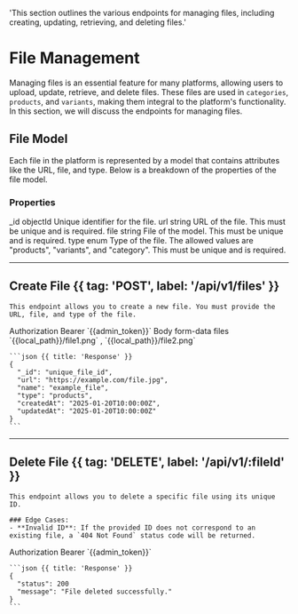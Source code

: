 
  'This section outlines the various endpoints for managing files, including creating, updating, retrieving, and deleting files.'

# File Management

Managing files is an essential feature for many platforms, allowing users to upload, update, retrieve, and delete files. These files are used in `categories`, `products`, and `variants`, making them integral to the platform's functionality. In this section, we will discuss the endpoints for managing files.

## File Model

Each file in the platform is represented by a model that contains attributes like the URL, file, and type. Below is a breakdown of the properties of the file model.

### Properties

<CompactTable>
  <CompactRow>
    <CompactCell code>_id</CompactCell>
    <CompactCell type>objectId</CompactCell>
    <CompactCell isLast>Unique identifier for the file.</CompactCell>
  </CompactRow>
  <CompactRow>
    <CompactCell code>url</CompactCell>
    <CompactCell type>string</CompactCell>
    <CompactCell isLast>
      URL of the file. This must be unique and is required.
    </CompactCell>
  </CompactRow>
  <CompactRow>
    <CompactCell code>file</CompactCell>
    <CompactCell type>string</CompactCell>
    <CompactCell isLast>
      File of the model. This must be unique and is required.
    </CompactCell>
  </CompactRow>
  <CompactRow>
    <CompactCell code>type</CompactCell>
    <CompactCell type>enum</CompactCell>
    <CompactCell isLast>
      Type of the file. The allowed values are "products", "variants", and
      "category". This must be unique and is required.
    </CompactCell>
  </CompactRow>
</CompactTable>

---

## Create File {{ tag: 'POST', label: '/api/v1/files' }}

<Row>
  <Col>

    This endpoint allows you to create a new file. You must provide the URL, file, and type of the file.

  </Col>
  <Col sticky>
  <CompactTable heading="Headers" hasHeader={false}>
  <CompactRow>
    <CompactCell>Authorization</CompactCell>
    <CompactCell isLast>Bearer `{{admin_token}}` </CompactCell>
  </CompactRow>
</CompactTable>

<CompactTable heading="Body" hasHeader={false}>
  <CompactRow>
    <CompactCell>Body</CompactCell>
    <CompactCell type>form-data</CompactCell>
  </CompactRow>
  <CompactRow>
    <CompactCell>files</CompactCell>
    <CompactCell isLast>`{{local_path}}/file1.png` , `{{local_path}}/file2.png`</CompactCell>
  </CompactRow>
</CompactTable>

    ```json {{ title: 'Response' }}
    {
      "_id": "unique_file_id",
      "url": "https://example.com/file.jpg",
      "name": "example_file",
      "type": "products",
      "createdAt": "2025-01-20T10:00:00Z",
      "updatedAt": "2025-01-20T10:00:00Z"
    }
    ```

  </Col>
</Row>

---

## Delete File {{ tag: 'DELETE', label: '/api/v1/:fileId' }}

<Row>
  <Col>

    This endpoint allows you to delete a specific file using its unique ID.

    ### Edge Cases:
    - **Invalid ID**: If the provided ID does not correspond to an existing file, a `404 Not Found` status code will be returned.

  </Col>
  <Col sticky>
  <CompactTable heading="Headers" hasHeader={false}>
  <CompactRow>
    <CompactCell>Authorization</CompactCell>
    <CompactCell>Bearer `{{admin_token}}` </CompactCell>
  </CompactRow>
</CompactTable>

    ```json {{ title: 'Response' }}
    {
      "status": 200
      "message": "File deleted successfully."
    }
    ```

  </Col>
</Row>
